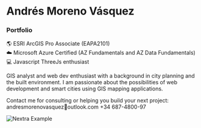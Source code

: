 

# Andrés Moreno Vásquez
### Portfolio

🌎 ESRI ArcGIS Pro Associate (EAPA2101)<br/>
☁️ Microsoft Azure Certified (AZ Fundamentals and AZ Data Fundamentals)<br/>
💻 Javascript ThreeJs enthusiast<br/>

GIS analyst and web dev enthusiast with a background in city planning and the built environment.
I am passionate about the possibilities of web development and smart cities using GIS mapping applications.

Contact me for consulting or helping you build your next project: andresmorenovasquez📧outlook.com +34 687-4800-97

<Bleed>![Nextra Example](../public/mockup1.png)</Bleed>
